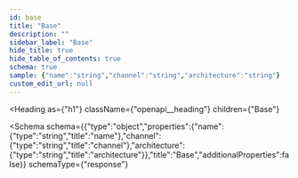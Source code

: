 ```yaml
---
id: base
title: "Base"
description: ""
sidebar_label: "Base"
hide_title: true
hide_table_of_contents: true
schema: true
sample: {"name":"string","channel":"string","architecture":"string"}
custom_edit_url: null
---
```



<Heading
  as={"h1"}
  className={"openapi__heading"}
  children={"Base"}
>
</Heading>





<Schema
  schema={{"type":"object","properties":{"name":{"type":"string","title":"name"},"channel":{"type":"string","title":"channel"},"architecture":{"type":"string","title":"architecture"}},"title":"Base","additionalProperties":false}}
  schemaType={"response"}
>
  
</Schema>
            